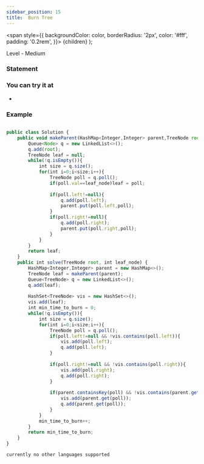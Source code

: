 ```yaml
---
sidebar_position: 15
title:  Burn Tree
---
```



  <span
    style={{
      backgroundColor: color,
      borderRadius: '2px',
      color: '#fff',
      padding: '0.2rem',
    }}>
    {children}
  </span>
);

Level - <Highlight color="#fece2f">Medium</Highlight>

### Statement

>

### You can try it at

-

### Example

<Tabs>
<TabItem value="java" label="Java">

```js

public class Solution {
    public void makeParent(HashMap<Integer,Integer> parent,TreeNode root,int leaf_node){
        Queue<Node> q = new LinkedList<>();
        q.add(root);
        TreeNode leaf = null;
        while(!q.isEmpty()){
            int size = q.size();
            for(int i=0;i<size;i++){
                TreeNode poll = q.poll();
                if(poll.val==leaf_node)leaf = poll;
                
                if(poll.left!=null){
                    q.add(poll.left);
                    parent.put(poll.left,poll);
                }
                if(poll.right!=null){
                    q.add(poll.right);
                    parent.put(poll.right,poll);
                }
            }
        }
        return leaf;
    }
    public int solve(TreeNode root, int leaf_node) {
        HashMap<Integer,Integer> parent = new HashMap<>();
        TreeNode leaf = makeParent(parent);
        Queue<TreeNode> q = new LinkedList<>();
        q.add(leaf);
        
        HashSet<TreeNode> vis = new HashSet<>();
        vis.add(leaf);
        int min_time_to_burn = 0;
        while(!q.isEmpty()){
            int size = q.size();
            for(int i=0;i<size;i++){
                TreeNode poll = q.poll();
                if(poll.left!=null && !vis.contains(poll.left)){
                    vis.add(poll.left);
                    q.add(poll.left);
                }
                
                if(poll.right!=null && !vis.contains(poll.right)){
                    vis.add(poll.right);
                    q.add(poll.right);
                }
                
                if(parent.containsKey(poll) && !vis.contains(parent.get(poll))){
                    vis.add(parent.get(poll));
                    q.add(parent.get(poll));
                }
            }
            min_time_to_burn++;    
        }
        return min_time_to_burn;
    }
}

```

</TabItem>

<TabItem value="other" label="Other">

```
currently no other languages supported
```

</TabItem>

</Tabs>